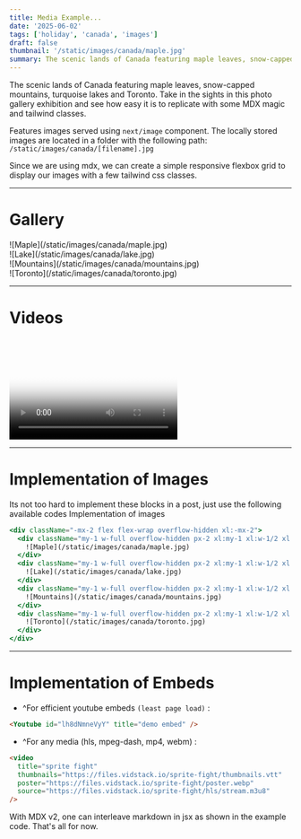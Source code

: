 ```yaml
---
title: Media Example...
date: '2025-06-02'
tags: ['holiday', 'canada', 'images']
draft: false
thumbnail: '/static/images/canada/maple.jpg'
summary: The scenic lands of Canada featuring maple leaves, snow-capped mountains, turquoise lakes and Toronto. Take in the sights in this photo gallery exhibition and see how easy it is to replicate with some MDX magic and tailwind classes.
---
```


The scenic lands of Canada featuring maple leaves, snow-capped mountains, turquoise lakes and Toronto. Take in the sights in this photo gallery exhibition and see how easy it is to replicate with some MDX magic and tailwind classes.

Features images served using `next/image` component. The locally stored images are located in a folder with the following path: `/static/images/canada/[filename].jpg`

Since we are using mdx, we can create a simple responsive flexbox grid to display our images with a few tailwind css classes.

---

# Gallery

<div className="-mx-2 flex flex-wrap overflow-hidden xl:-mx-2">
  <div className="my-1 w-full overflow-hidden px-2 xl:my-1 xl:w-1/2 xl:px-2">
    ![Maple](/static/images/canada/maple.jpg)
  </div>
  <div className="my-1 w-full overflow-hidden px-2 xl:my-1 xl:w-1/2 xl:px-2">
    ![Lake](/static/images/canada/lake.jpg)
  </div>
  <div className="my-1 w-full overflow-hidden px-2 xl:my-1 xl:w-1/2 xl:px-2">
    ![Mountains](/static/images/canada/mountains.jpg)
  </div>
  <div className="my-1 w-full overflow-hidden px-2 xl:my-1 xl:w-1/2 xl:px-2">
    ![Toronto](/static/images/canada/toronto.jpg)
  </div>
</div>

---

# Videos

<Youtube id="lh8dNmneVyY" title="demo embed" />

<br />

<Video
  title="sprite fight"
  thumbnails="https://files.vidstack.io/sprite-fight/thumbnails.vtt"
  poster="https://files.vidstack.io/sprite-fight/poster.webp"
  source="https://files.vidstack.io/sprite-fight/dash/stream.mpd"
/>

---

# Implementation of Images

Its not too hard to implement these blocks in a post, just use the following available codes
Implementation of images

```jsx
<div className="-mx-2 flex flex-wrap overflow-hidden xl:-mx-2">
  <div className="my-1 w-full overflow-hidden px-2 xl:my-1 xl:w-1/2 xl:px-2">
    ![Maple](/static/images/canada/maple.jpg)
  </div>
  <div className="my-1 w-full overflow-hidden px-2 xl:my-1 xl:w-1/2 xl:px-2">
    ![Lake](/static/images/canada/lake.jpg)
  </div>
  <div className="my-1 w-full overflow-hidden px-2 xl:my-1 xl:w-1/2 xl:px-2">
    ![Mountains](/static/images/canada/mountains.jpg)
  </div>
  <div className="my-1 w-full overflow-hidden px-2 xl:my-1 xl:w-1/2 xl:px-2">
    ![Toronto](/static/images/canada/toronto.jpg)
  </div>
</div>
```

---

# Implementation of Embeds

- ^For efficient youtube embeds `(least page load)` :

```html
<Youtube id="lh8dNmneVyY" title="demo embed" />
```

- ^For any media (hls, mpeg-dash, mp4, webm) :

```html
<video
  title="sprite fight"
  thumbnails="https://files.vidstack.io/sprite-fight/thumbnails.vtt"
  poster="https://files.vidstack.io/sprite-fight/poster.webp"
  source="https://files.vidstack.io/sprite-fight/hls/stream.m3u8"
/>
```

With MDX v2, one can interleave markdown in jsx as shown in the example code.
That's all for now.
